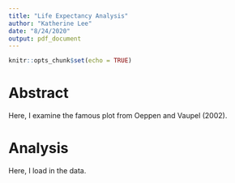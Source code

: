 ```yaml
---
title: "Life Expectancy Analysis"
author: "Katherine Lee"
date: "8/24/2020"
output: pdf_document
---
```


```r
knitr::opts_chunk$set(echo = TRUE)
```

# Abstract 

Here, I examine the famous plot from Oeppen and Vaupel (2002). 

# Analysis

Here, I load in the data. 
